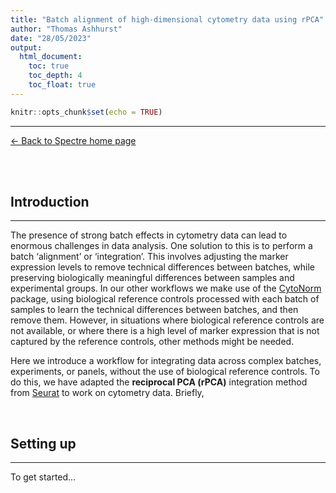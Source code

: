 ```yaml
---
title: "Batch alignment of high-dimensional cytometry data using rPCA"
author: "Thomas Ashhurst"
date: "28/05/2023"
output:
  html_document:
    toc: true
    toc_depth: 4
    toc_float: true
---
```


```r
knitr::opts_chunk$set(echo = TRUE)
```

---

[<- Back to Spectre home page](https://immunedynamics.io/spectre)

<br />
<br />



## Introduction

---

The presence of strong batch effects in cytometry data can lead to enormous challenges in data analysis. One solution to this is to perform a batch 'alignment' or 'integration'. This involves adjusting the marker expression levels to remove technical differences between batches, while preserving biologically meaningful differences between samples and experimental groups. In our other workflows we make use of the [CytoNorm]() package, using biological reference controls processed with each batch of samples to learn the technical differences between batches, and then remove them. However, in situations where biological reference controls are not available, or where there is a high level of marker expression that is not captured by the reference controls, other methods might be needed.

Here we introduce a workflow for integrating data across complex batches, experiments, or panels, without the use of biological reference controls. To do this, we have adapted the **reciprocal PCA (rPCA)** integration method from [Seurat]() to work on cytometry data. Briefly, 

<br />


## Setting up

---

To get started...
